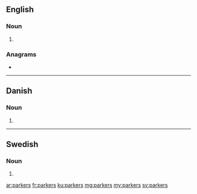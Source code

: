 ==English==

===Noun===
{{head|en|noun plural form}}

# {{plural of|parker|lang=en}}

===Anagrams===
* {{l|en|sparker}}

----

==Danish==

===Noun===
{{head|da|noun form|g=c}}

# {{genitive plural indefinite of|park|lang=da}}

----

==Swedish==

===Noun===
{{head|sv|noun form}}

# {{sv-noun-form-indef-gen-pl|park}}

[[ar:parkers]]
[[fr:parkers]]
[[ku:parkers]]
[[mg:parkers]]
[[my:parkers]]
[[sv:parkers]]